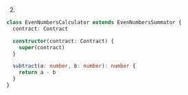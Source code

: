 2.
```ts
class EvenNumbersCalculator extends EvenNumbersSummator {
  contract: Contract

  constructor(contract: Contract) {
    super(contract)
  }

  subtract(a: number, b: number): number {
    return a - b
  }
}
```
